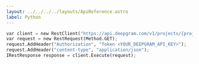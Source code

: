 ---
layout: ../../../../layouts/ApiReference.astro
label: Python
---

```py
var client = new RestClient("https://api.deepgram.com/v1/projects/{project_id}/usage");
var request = new RestRequest(Method.GET);
request.AddHeader("Authorization", "Token <YOUR_DEEPGRAM_API_KEY>");
request.AddHeader("content-type", "application/json");
IRestResponse response = client.Execute(request);
```
